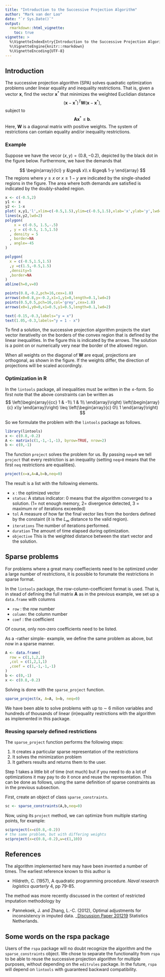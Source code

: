 ```yaml
---
title: "Introduction to the Successive Projection Algorithm"
author: "Mark van der Loo"
date: "`r Sys.Date()`"
output: 
  rmarkdown::html_vignette:
    toc: true
vignette: >
  %\VignetteIndexEntry{Introduction to the Successive Projection Algorithm}
  %\VignetteEngine{knitr::rmarkdown}
  %\VignetteEncoding{UTF-8}
---
```


## Introduction

The successive projection algorithm (SPA) solves quadratic optimization
problems under linear equality and inequality restrictions.  That is, given a
vector $\boldsymbol{x}$, find the vector $\boldsymbol{x}^*$ that minimizes the
weighted Euclidian distance
$$
(\boldsymbol{x}-\boldsymbol{x}^*)^T\boldsymbol{W}(\boldsymbol{x}-\boldsymbol{x}^*),
$$
subject to
$$
\boldsymbol{Ax}^*\leq \boldsymbol{b}.
$$
Here, $\boldsymbol{W}$ is a diagonal matrix with positive weights. The system of
restrictions can contain equality and/or inequality restrictions.



### Example

Suppose we have the vecor $(x,y)=(0.8,-0.2)$, depicted by the black dot in the figure below.
Furthermore, we have the demands that

$$
\begin{array}{lcl}
 y &\geq& x\\
 x &\geq& 1-y
\end{array}
$$
The regions where $y\geq x$ or $x\geq 1-y$ are indicated by the single-shaded regions in the figure. The area
where both demands are satisfied is indicated by the doubly-shaded region.


```r
x <- c(-0.5,2)
y1 <- x
y2 <- 1-x
plot( x,y1,'l',xlim=c(-0.5,1.5),ylim=c(-0.5,1.5),xlab='x',ylab='y',lwd=1.8)
lines(x,y2,lwd=2)
polygon(
    x = c(-0.5, 1.5,-.5)
  , y = c(-0.5, 1.5,1.5)
  , density = 5
  , border=NA
  , angle=-45
)

polygon(
  x = c(-0.5,1.5,1.5)
  ,y =c(1.5,-0.5,1.5) 
  ,density=5
  ,border=NA
)
abline(h=0,v=0)

points(0.8,-0.2,pch=16,cex=1.8)
arrows(x0=0.8,y=-0.2,x1=1,y1=0,length=0.1,lwd=2)
points(0.5,0.5,pch=16,col='grey',cex=1.8)
arrows(x0=1,y0=0,x1=0.5,y1=0.5,length=0.1,lwd=2)

text(-0.15,-0.3,labels="y = x")
text(1.05,-0.3,labels="y = 1 - x")
```

To find a solution, the successive projection algorithm 
projects the start vector iterativelty on the borders of the convex region
that is defined by the linear inequalities. In the figure this is indicated by
the arrows. The solution is a point on or numerically very near the border of
the allowed region.

When all weights on the diagonal of $\boldsymbol{W}$ are equal, projections are 
orthogonal, as shown in the figure. If the weights differ, the direction of
projections will be scaled accordingly.

### Optimization in R
In the `lintools` package, all inequalities must be written in the $\leq$-form. So
first note that the above constraints can be written as
$$
\left(\begin{array}{cc}
1 & -1\\
1 & 1\\
\end{array}\right)
\left(\begin{array}{c}
x\\y
\end{array}\right)
\leq
\left(\begin{array}{c}
0\\
1
\end{array}\right)
$$

So we formulate the problem with the `lintools` package as follows.
```r
library(lintools)
x <- c(0.8,-0.2)
A <- matrix(c(1,-1,-1,-1), byrow=TRUE, nrow=2)
b <- c(0,-1)
```
The function `project` solves the problem for us. By passing `neq=0` we tell `project` that every restriction
is an inequality (setting `neq>0` means that the first `neq` restrictions are equalities).
```r
project(x=x,A=A,b=b,neq=0)
```

The result is a list with the following elements.

- `x` : the optimized vector
- `status`: A status indicator: 0 means that the algorithm converged to a solution. (1= not enough memory, 2= divergence detected, 3 = maximum nr of iterations exceeded)
- `tol` A measure of how far the final vector lies from the borders defined by the constaint (it is the $L_\infty$ distance to the valid region).
- `iterations` The number of iterations performed.
- `duration` The amount of time elapsed during optimization.
- `objective` This is the weighted distance between the start vector and the solution.


## Sparse problems
For problems where a great many coeffiecients need to be optimized under a large
number of restrictions, it is possible to forumate the restrictions in sparse
format.

In the `lintools` package, the row-column-coefficient format is used. That is, in
stead of defining the full matrix $\boldsymbol{A}$ as in the previous example,
we set up a `data.frame` with columns

- `row` : the row number
- `column`: the column number
- `coef` : the coefficient

Of course, only non-zero coefficients need to be listed.

As a -rather simple- example, we define the same problem as above, but now in a
sparse manner.

```r
A <- data.frame(
  row = c(1,1,2,2)
  ,col = c(1,2,1,1)
  ,coef = c(1,-1,-1,-1)
)
b <- c(0,-1)
x <- c(0.8,-0.2)
```

Solving is done with the `sparse_project` function.
```r
sparse_project(x, A=A, b=b, neq=0)
```

We have been able to solve problems with up to $\sim$ 6 milion variables and 
hundreds of thousands of linear (in)equality restrictions with the algorithm as 
implemented in this package.

### Reusing sparsely defined restrictions
The `sparse_project` function performs the following steps:

1. It creates a particular sparse representation of the restrictions
2. It solves the minimization problem
3. It gathers results and returns them to the user.

Step 1 takes a little bit of time (not much) but if you need to do a lot
of optimizations it may pay to do it once and reuse the representation.
This can be done as follows, using the same definition of sparse constraints as in the 
previous subsection.

First, create an object of class `sparse_constraints`.
```r
sc <- sparse_constraints(A,b,neq=0)
```

Now, using its `project` method, we can optimize from multiple starting points, for example:
```r
sc$project(x=c(0.8,-0.2))
# the same problem, but with differing weights
sc$project(x=c(0.8,-0.2),w=c(1,10))
```



## References

The algorithm implemented here may have been invented a number of times. The
earliest reference known to this author is

- Hildreth, C. (1957), A quadratic programming procedure. _Naval research logistics quarterly_ 4, pp 79-85.

The method was more recently discussed in the context of restricted imputation methodology by

- Pannekoek, J. and Zhang, L.-C. (2012), Optimal adjustments for inconsistency
in imputed data. 
_[Discussion Paper 201219](https://www.cbs.nl/-/media/imported/documents/2012/38/2012-19-x10-pub.pdf)
Statistics Netherlands.


## Some words on the rspa package
Users of the `rspa` package will no doubt recognize the algorithm and the
`sparse_constraints` object. We chose to separate the functionality from `rspa`
to be able to reuse the successive projection algorithm for multiple purposes,
without depending on the `editrules` package. In the future, `rspa` will depend
on `lintools` with guaranteed backward compatibility.












